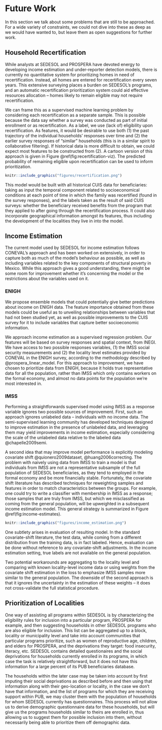 # Future Work

In this section we talk about some problems that are still to be approached.
For a wide variety of constraints, we could not dive into these as deep as
we would have wanted to, but leave them as open suggestions for further work.

## Household Recertification

While analysts at SEDESOL and PROSPERA have devoted energy to
developing income estimation and under-reporter detection models,
there is currently no quantitative system for prioritizing homes in
need of recertification. Instead, all homes are entered for
recertification every seven years. This extensive surveying places a
burden on SEDESOL's programs, and an automatic recertification
prioritization system could aid effective resources allocation --
homes likely to remain eligible may not require recertification.

We can frame this as a supervised machine learning problem by
considering each recertification as a separate sample. This is
possible because the data say whether a survey was conducted as part
of initial enrollment or as recertification. As a label, we use (lack
of) eligibility upon recertification. As features, it would be
desirable to use both (1) the past trajectory of the individual
households' responses over time and (2) the earlier survey responses
of "similar" households (this is in a similar spirit to collaborative
filtering). If historical data is more difficult to obtain, we could
expect most features to be constructed from (2). A cartoon version of 
this approach is given in Figure \@ref(fig:recertification-viz). 
The predicted probability of remaining eligible upon recertification
can be used to inform prioritization.

```r
knitr::include_graphics("figures/recertification.png")
```

This model would be built with all historical CUIS data for beneficiaries:
taking as input the temporal component related to socioeconomical
conditions at each point of time in which the family was recertified
(found in the survey responses), and the labels taken as the result of said
CUIS surveys: whether the beneficiary received benefits from the program
that they applied to after going through the recertification process.
It could also incorporate geographical information amongst its features,
thus including the development of the localities they live in into the model.

## Income Estimation

The current model used by SEDESOL for income estimation follows CONEVAL's
approach and has been worked on extensively, in order to capture both as
much of the model's behaviour as possible, as well as including variables
related to the key components of structural poverty in Mexico. While this
approach gives a good understanding, there might be some room for improvement
whether it's concerning the model or the restrictions about the variables
used on it.

### ENIGH

We propose ensemble models that could potentially give better predictions
about income on ENIGH data. The feature importance obtained from these
models could be useful as to unveiling relationships between variables that
had not been studied yet, as well as possible improvements to the CUIS
survey for it to include variables that capture better socioeconomic
information.

We approach income estimation as a supervised regression problem. Our
features will be based on survey responses and spatial context, from
INEGI. We have access to two possible responses variables, (1) the
IMSS social security measurements and (2) the locality level estimates
provided by CONEVAL in the ENIGH survey, according to the methodology 
described by @prospera_linear_model. For this approach to improvement,
we have chosen to prioritize data from ENIGH, because it holds true 
representative data for all the population, rather than IMSS which only 
contains workers on the formal economy, and almost no data points for 
the population we're most interested in. 

### IMSS

Performing a straightforwards supervised model
using IMSS as a response variable ignores two possible sources of 
improvement. First, such an approach ignores unlabeled data -- 
individuals with no income data. The semi-supervised learning community 
has developed techniques designed to improve estimation in the presence 
of unlabeled data, and leveraging them may yield improvements in income
estimation, especially considering the scale of the unlabeled data 
relative to the labeled data @chapelle2009semi.

A second idea that may improve model performance is explicitly
modeling covariate shift @quionero2009dataset,
@huang2006correcting. The problem with naively using data from IMSS to
train a model is that individuals from IMSS are not a representative
subsample of the full population of SEDESOL beneficiaries, as they
tend to employed in the formal economy and be more financially
stable. Fortunately, the covariate shift literature has described
techniques for reweighting samples and features in order to match
characteristics between the groups. For example, one could try to
write a classifier with membership in IMSS as a response; those
samples that are truly from IMSS, but which we misclassified as coming
from the general population, will be upweighted in a subsequent income
estimation model. This general strategy is summarized in Figure
\@ref(fig:income-estimates).

```r
knitr::include_graphics("figures/income_estimation.png")
```

One subtlety arises in evaluation of resulting model. In
the standard covariate-shift literature, the test data, while coming
from a different distribution from the training data, is in fact
labeled. Hence, evaluation can be done without reference to any
covariate-shift adjustments. In the income estimation setting, true
labels are not available on the general population.

Two potential workarounds are aggregating to the locality level and
comparing with known locality-level income data or using weights from
the covariate shift estimation in the loss to emphasize IMSS samples
more similar to the general population. The downside of the second
approach is that it ignores the uncertainty in the estimation of these
weights -- it does not cross-validate the full statistical procedure.

## Prioritization of Localities

One way of assisting all programs within SEDESOL is by characterizing
the eligibility rules for inclusion into a particular program, PROSPERA
for example, and then suggesting households in other SEDESOL programs
who are also eligible for inclusion.  This list can be aggregated up
to a block, locality or municipality level and take into account communities
that particular programs prioritize, such as women of reproductive age,
children, and elders for PROSPERA, and the deprivations they target:
food insecurity, literacy, etc. SEDESOL contains detailed questionaires
and the social deprivations for households currently enrolled in its programs,
in which case the task is relatively straightforward, but it does not have
this information for a large percent of its PUB beneficiaries database.

The households within the later case may be taken into account by
first imputing their social deprivations as described before and then
using that information along with their geo-location or locality, in the case
we don't have that information, and the list of programs for which they are
receiving support within PUB, we may cluster them with the population
of households for whom SEDESOL currently has questionnaires.  This process
will not allow us to derive demographic questionnaire data for these households,
but will give us the programs households similar to theirs are enrolled in,
thus allowing us to suggest them for possible inclusion into them, without
necessarily being able to prioritize them off demographic data.


